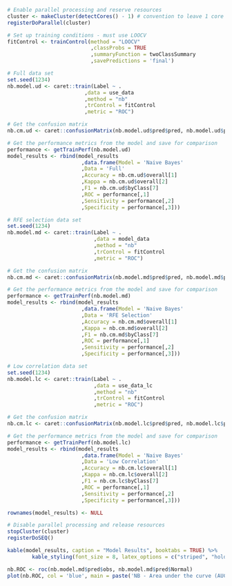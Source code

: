 \subsection{Naive Bayesian Models} 

```r

# Enable parallel processing and reserve resources
cluster <- makeCluster(detectCores() - 1) # convention to leave 1 core for OS
registerDoParallel(cluster)

# Set up training conditions - must use LOOCV
fitControl <- trainControl(method = "LOOCV"
                           ,classProbs = TRUE 
                           ,summaryFunction = twoClassSummary
                           ,savePredictions = 'final')

# Full data set
set.seed(1234)
nb.model.ud <- caret::train(Label ~ .
                         ,data = use_data 
                         ,method = "nb"
                         ,trControl = fitControl
                         ,metric = "ROC")

# Get the confusion matrix
nb.cm.ud <- caret::confusionMatrix(nb.model.ud$pred$pred, nb.model.ud$pred$obs, mode = "everything")

# Get the performance metrics from the model and save for comparison
performance <- getTrainPerf(nb.model.ud)
model_results <- rbind(model_results
                        ,data.frame(Model = 'Naive Bayes'
                        ,Data = 'Full'
                        ,Accuracy = nb.cm.ud$overall[1]
                        ,Kappa = nb.cm.ud$overall[2]
                        ,F1 = nb.cm.ud$byClass[7]
                        ,ROC = performance[,1]
                        ,Sensitivity = performance[,2]
                        ,Specificity = performance[,3]))

# RFE selection data set
set.seed(1234)
nb.model.md <- caret::train(Label ~ .
                            ,data = model_data 
                            ,method = "nb"
                            ,trControl = fitControl
                            ,metric = "ROC")

# Get the confusion matrix
nb.cm.md <- caret::confusionMatrix(nb.model.md$pred$pred, nb.model.md$pred$obs, mode = "everything")

# Get the performance metrics from the model and save for comparison
performance <- getTrainPerf(nb.model.md)
model_results <- rbind(model_results
                        ,data.frame(Model = 'Naive Bayes'
                        ,Data = 'RFE Selection'
                        ,Accuracy = nb.cm.md$overall[1]
                        ,Kappa = nb.cm.md$overall[2]
                        ,F1 = nb.cm.md$byClass[7]
                        ,ROC = performance[,1]
                        ,Sensitivity = performance[,2]
                        ,Specificity = performance[,3]))

# Low correlation data set
set.seed(1234)
nb.model.lc <- caret::train(Label ~ .
                            ,data = use_data_lc
                            ,method = "nb"
                            ,trControl = fitControl
                            ,metric = "ROC")

# Get the confusion matrix
nb.cm.lc <- caret::confusionMatrix(nb.model.lc$pred$pred, nb.model.lc$pred$obs, mode = "everything")

# Get the performance metrics from the model and save for comparison
performance <- getTrainPerf(nb.model.lc)
model_results <- rbind(model_results
                        ,data.frame(Model = 'Naive Bayes'
                        ,Data = 'Low Correlation'
                        ,Accuracy = nb.cm.lc$overall[1]
                        ,Kappa = nb.cm.lc$overall[2]
                        ,F1 = nb.cm.lc$byClass[7]
                        ,ROC = performance[,1]
                        ,Sensitivity = performance[,2]
                        ,Specificity = performance[,3]))

rownames(model_results) <- NULL

# Disable parallel processing and release resources
stopCluster(cluster)
registerDoSEQ()

```

```r

kable(model_results, caption = "Model Results", booktabs = TRUE) %>% 
        kable_styling(font_size = 8, latex_options = c("striped", "hold_position"))

nb.ROC <- roc(nb.model.md$pred$obs, nb.model.md$pred$Normal)
plot(nb.ROC, col = 'blue', main = paste('NB - Area under the curve (AUC):', round(auc(nb.ROC),2)))

```
